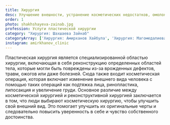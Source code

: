 ```yaml
---
title: Хирургия
desc: Улучшение внешности, устранение косметических недостатков, омоложение и реабилитация фигуры
order: 1
photo: shakhshayeva-zainab.jpg
profession: Услуги пластической хирургии
category: "Хирургия: Шахшаева Зайнаб"
categoryArray: ['Хирургия: Амирханов Хайбула', 'Хирургия: Магомедалиева Ума', 'Хирургия: Шахшаева Зайнаб', 'Хирургия: Амирханов Гусейн']
instagram: amirkhanov_clinic
---
```


<SectionHeader title="Информация" subtitle={props.pageContext.frontmatter.title} icon />

Пластическая хирургия является специализированной областью хирургии, включающая в себя реконструкцию определенных областей тела,
которые могли быть повреждены из-за врожденных дефектов, травм, ожогов или даже болезней.
Сюда также входит косметическая операция, которая включает изменение внешнего вида человека с помощью таких операций как
подтяжка лица, ринопластика, липосакция и увеличение груди. Основное различие между косметической хирургией и
реконструктивной хирургией заключается в том, что люди выбирают косметическую хирургию, чтобы улучшить свой внешний вид.
Это помогает улучшить их оригинальные черты и следовательно повысить уверенность в себе и чувство собственного достоинства.

<SectionHeader title="Прайслист" />
<PriceInService data={props.data.allPrice20Csv.edges} narcosis showHeader />
